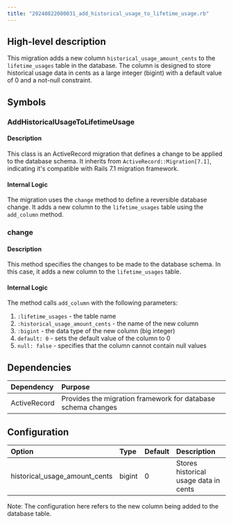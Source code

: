 ```yaml
---
title: "20240822080031_add_historical_usage_to_lifetime_usage.rb"
---
```


## High-level description
This migration adds a new column `historical_usage_amount_cents` to the `lifetime_usages` table in the database. The column is designed to store historical usage data in cents as a large integer (bigint) with a default value of 0 and a not-null constraint.

## Symbols

### AddHistoricalUsageToLifetimeUsage
#### Description
This class is an ActiveRecord migration that defines a change to be applied to the database schema. It inherits from `ActiveRecord::Migration[7.1]`, indicating it's compatible with Rails 7.1 migration framework.

#### Internal Logic
The migration uses the `change` method to define a reversible database change. It adds a new column to the `lifetime_usages` table using the `add_column` method.

### change
#### Description
This method specifies the changes to be made to the database schema. In this case, it adds a new column to the `lifetime_usages` table.

#### Internal Logic
The method calls `add_column` with the following parameters:
1. `:lifetime_usages` - the table name
2. `:historical_usage_amount_cents` - the name of the new column
3. `:bigint` - the data type of the new column (big integer)
4. `default: 0` - sets the default value of the column to 0
5. `null: false` - specifies that the column cannot contain null values

## Dependencies
| Dependency | Purpose |
|:-----------|:--------|
| ActiveRecord | Provides the migration framework for database schema changes |

## Configuration
| Option | Type | Default | Description |
|:-------|:-----|:--------|:------------|
| historical_usage_amount_cents | bigint | 0 | Stores historical usage data in cents |

Note: The configuration here refers to the new column being added to the database table.